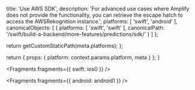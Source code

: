 
  title: 'Use AWS SDK',
  description: 'For advanced use cases where Amplify does not provide the functionality, you can retrieve the escape hatch to access the AWSRekognition instance.',
  platforms: [
    'swift',
    'android'
  ],
  canonicalObjects: [
    {
      platforms: [
        'swift',
        'swift'
      ],
      canonicalPath: '/swift/build-a-backend/more-features/predictions/sdk/'
    }
  ]
};

  return getCustomStaticPath(meta.platforms);
};

  return {
    props: {
      platform: context.params.platform,
      meta
    }
  };
}


<Fragments fragments={{ swift: ios0 }} />


<Fragments fragments={{ android: android1 }} />
